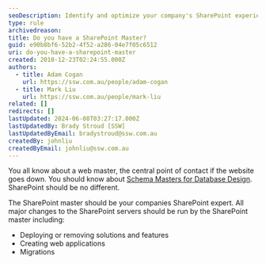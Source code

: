```yaml
---
seoDescription: Identify and optimize your company's SharePoint experience with a dedicated master expert, ensuring seamless migrations, solution deployments, and feature updates.
type: rule
archivedreason:
title: Do you have a SharePoint Master?
guid: e90b8bf6-52b2-4f52-a286-04e7f05c6512
uri: do-you-have-a-sharepoint-master
created: 2010-12-23T02:24:55.000Z
authors:
  - title: Adam Cogan
    url: https://ssw.com.au/people/adam-cogan
  - title: Mark Liu
    url: https://ssw.com.au/people/mark-liu
related: []
redirects: []
lastUpdated: 2024-06-08T03:27:17.000Z
lastUpdatedBy: Brady Stroud [SSW]
lastUpdatedByEmail: bradystroud@ssw.com.au
createdBy: johnliu
createdByEmail: johnliu@ssw.com.au
---
```


You all know about a web master, the central point of contact if the website goes down. You should know about [Schema Masters for Database Design](/have-a-schema-master). SharePoint should be no different.

The SharePoint master should be your companies SharePoint expert. All major changes to the SharePoint servers should be run by the SharePoint master including:
- Deploying or removing solutions and features
- Creating web applications
- Migrations
